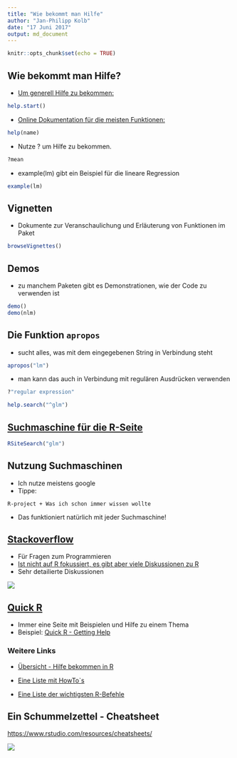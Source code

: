 ```yaml
---
title: "Wie bekommt man Hilfe"
author: "Jan-Philipp Kolb"
date: "17 Juni 2017"
output: md_document
---
```


```r
knitr::opts_chunk$set(echo = TRUE)
```

<!--

## Wie bekommt man Hilfe 

- Foren, Blogs und Supportmöglichkeiten

-->

## Wie bekommt man Hilfe?

-  [Um generell Hilfe zu bekommen:](http://itfeature.com/tag/how-to-get-help-in-r)


```r
help.start()
```

-  [Online Dokumentation für die meisten Funktionen:](https://www.r-project.org/help.html)

```r
help(name)
```

-  Nutze ? um Hilfe zu bekommen.

```r
?mean
```

-  example(lm) gibt ein Beispiel für die lineare Regression

```r
example(lm)
```

## Vignetten

- Dokumente zur Veranschaulichung und Erläuterung von Funktionen im Paket 
```r
browseVignettes()
```

## Demos

- zu manchem Paketen gibt es Demonstrationen, wie der Code zu verwenden ist

```r
demo()
demo(nlm)
```

## Die Funktion `apropos`

- sucht alles, was mit dem eingegebenen String in Verbindung steht

```r
apropos("lm")
```

- man kann das auch in Verbindung mit regulären Ausdrücken verwenden

```r
?"regular expression"
```


```r
help.search("^glm")
```

## [Suchmaschine für die R-Seite](http://search.r-project.org/cgi-bin/namazu.cgi?query=glm&max=20&result=normal&sort=score&idxname=functions&idxname=vignettes&idxname=views)

```r
RSiteSearch("glm")
```


## Nutzung Suchmaschinen

-  Ich nutze meistens google 
-  Tippe:

```
R-project + Was ich schon immer wissen wollte
```
-  Das funktioniert natürlich mit jeder Suchmaschine!

## [Stackoverflow](http://stackoverflow.com/)

-  Für Fragen zum Programmieren
-  [Ist nicht auf R fokussiert, es gibt aber viele Diskussionen zu R](https://stackoverflow.com/tags/r/info)
-  Sehr detailierte Diskussionen

![](https://github.com/Japhilko/IntroR/blob/master/2017/slides/figure/StackoverflowEx.PNG?raw=true)

## [Quick R](http://www.statmethods.net/interface/help.html)

- Immer eine Seite mit Beispielen und Hilfe zu einem Thema
- Beispiel: [Quick R - Getting Help](http://www.statmethods.net/interface/help.html)

### Weitere Links

- [Übersicht - Hilfe bekommen in R](https://www.r-project.org/help.html)

- [Eine Liste mit HowTo`s](http://rprogramming.net/)

- [Eine Liste der wichtigsten R-Befehle](https://www.personality-project.org/r/r.commands.html)

## Ein Schummelzettel - Cheatsheet

<https://www.rstudio.com/resources/cheatsheets/>

![](https://github.com/Japhilko/IntroR/blob/master/2017/slides/figure/cheatsheetBaseR.PNG?raw=true)
